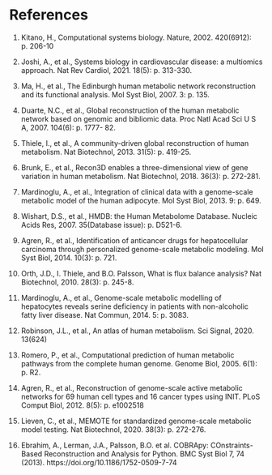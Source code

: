 # References {.unnumbered}

1. Kitano, H., Computational systems biology. Nature, 2002. 420(6912): p. 206-10

2. Joshi, A., et al., Systems biology in cardiovascular disease: a multiomics approach. Nat Rev Cardiol, 2021. 18(5): p. 313-330.

3. Ma, H., et al., The Edinburgh human metabolic network reconstruction and its functional analysis. Mol Syst Biol, 2007. 3: p. 135.

4. Duarte, N.C., et al., Global reconstruction of the human metabolic network based on genomic and bibliomic data. Proc Natl Acad Sci U S A, 2007. 104(6): p. 1777- 82.

5. Thiele, I., et al., A community-driven global reconstruction of human metabolism. Nat Biotechnol, 2013. 31(5): p. 419-25.

6. Brunk, E., et al., Recon3D enables a three-dimensional view of gene variation in human metabolism. Nat Biotechnol, 2018. 36(3): p. 272-281.

7. Mardinoglu, A., et al., Integration of clinical data with a genome-scale metabolic model of the human adipocyte. Mol Syst Biol, 2013. 9: p. 649.

8. Wishart, D.S., et al., HMDB: the Human Metabolome Database. Nucleic Acids Res, 2007. 35(Database issue): p. D521-6.

9. Agren, R., et al., Identification of anticancer drugs for hepatocellular carcinoma through personalized genome-scale metabolic modeling. Mol Syst Biol, 2014.
10(3): p. 721.

10. Orth, J.D., I. Thiele, and B.O. Palsson, What is flux balance analysis? Nat Biotechnol, 2010. 28(3): p. 245-8.

11. Mardinoglu, A., et al., Genome-scale metabolic modelling of hepatocytes reveals serine deficiency in patients with non-alcoholic fatty liver disease. Nat Commun, 2014. 5: p. 3083.

12. Robinson, J.L., et al., An atlas of human metabolism. Sci Signal, 2020. 13(624)

13. Romero, P., et al., Computational prediction of human metabolic pathways from the complete human genome. Genome Biol, 2005. 6(1): p. R2.

14. Agren, R., et al., Reconstruction of genome-scale active metabolic networks for 69 human cell types and 16 cancer types using INIT. PLoS Comput Biol, 2012. 8(5): p. e1002518

15. Lieven, C., et al., MEMOTE for standardized genome-scale metabolic model testing. Nat Biotechnol, 2020. 38(3): p. 272-276.

16. Ebrahim, A., Lerman, J.A., Palsson, B.O. et al. COBRApy: COnstraints-Based Reconstruction and Analysis for Python. BMC Syst Biol 7, 74 (2013). https://doi.org/10.1186/1752-0509-7-74

